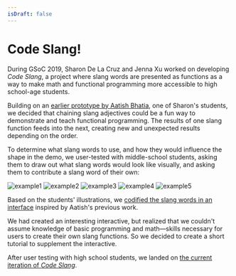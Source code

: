 ```yaml
---
isDraft: false
---
```

# Code Slang!

During GSoC 2019, Sharon De La Cruz and Jenna Xu worked on developing *Code Slang*, a project where slang words are presented as functions as a way to make math and functional programming more accessible to high school-age students.

Building on an [earlier prototype by Aatish Bhatia](https://aatishb.com/experiments/compose/), one of Sharon's students, we decided that chaining slang adjectives could be a fun way to demonstrate and teach functional programming. The results of one slang function feeds into the next, creating new and unexpected results depending on the order.

To determine what slang words to use, and how they would influence the shape in the demo, we user-tested with middle-school students, asking them to draw out what slang words would look like visually, and asking them to contribute a slang word of their own:

![example1](https://xujenna.github.io/codeslang/example1.png)
![example2](https://xujenna.github.io/codeslang/example2.png)
![example3](https://xujenna.github.io/codeslang/example3.png)
![example4](https://xujenna.github.io/codeslang/example4.png)
![example5](https://xujenna.github.io/codeslang/example5.png)

Based on the students' illustrations, we [codified the slang words in an interface](https://editor.p5js.org/code_slang/embed/QQEgilJDk) inspired by Aatish's previous work.

We had created an interesting interactive, but realized that we couldn't assume knowledge of basic programming and math—skills necessary for users to create their own slang functions. So we decided to create a short tutorial to supplement the interactive.

After user testing with high school students, we landed on [the current iteration of *Code Slang*](https://xujenna.github.io/codeslang/).
